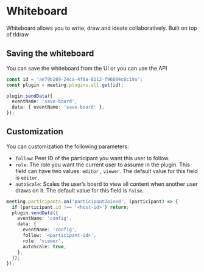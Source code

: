# Whiteboard

Whiteboard allows you to write, draw and ideate collaboratively. Built on top of tldraw

## Saving the whiteboard

You can save the whiteboard from the UI or you can use the API

```ts
const id = 'ae79b269-24ca-4f8a-8112-f96084c8c19a';
const plugin = meeting.plugins.all.get(id);

plugin.sendData({
  eventName: 'save-board',
  data: { eventName: 'save-board' },
});
```

## Customization

You can customization the following parameters:

- `follow`: Peer ID of the participant you want this user to follow.
- `role`: The role you want the current user to assume in the plugin. This field can have two values: `editor` , `viewer`. The default value for this field is `editor`.
- `autoScale`: Scales the user’s board to view all content when another user draws on it. The default value for this field is `false`.

```ts
meeting.participants.on('participantJoined', (participant) => {
  if (participant.id !== '<host-id>') return;
  plugin.sendData({
    eventName: 'config',
    data: {
      eventName: 'config',
      follow: '<participant-id>',
      role: 'viewer',
      autoScale: true,
    },
  });
});
```
